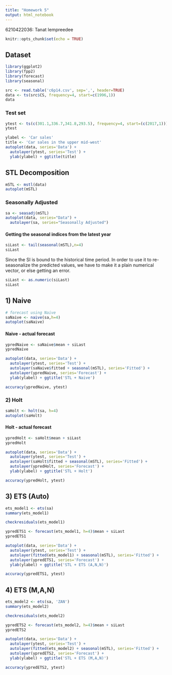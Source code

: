 ```yaml
---
title: "Homework 5"
output: html_notebook
---
```

6210422036: Tanat Iempreedee  

```r
knitr::opts_chunk$set(echo = TRUE)
```

## Dataset
```r
library(ggplot2)
library(fpp2)
library(forecast)
library(seasonal)

src <- read.table('c6p14.csv', sep=',', header=TRUE)
data <- ts(src$CS, frequency=4, start=c(1996,1))
data
```
### Test set
```r
ytest <- ts(c(301.1,336.7,341.8,293.5), frequency=4, start=(c(2017,1)))
ytest
```
```r
ylabel <- 'Car sales'
title <- 'Car sales in the upper mid-west'
autoplot(data, series='Data') +
  autolayer(ytest, series='Test') +
  ylab(ylabel) + ggtitle(title)
```
## STL Decomposition
```r
mSTL <- mstl(data)
autoplot(mSTL)
```
### Seasonally Adjusted
```r
sa <- seasadj(mSTL)
autoplot(data, series="Data") +
  autolayer(sa, series="Seasonally Adjusted") 
```

#### Getting the seasonal indices from the latest year

```r
siLast <- tail(seasonal(mSTL),n=4)
siLast
```
Since the SI is bound to the historical time period. In order to use it to re-seasonalize the predicted values, we have to make it a plain numerical vector, or else getting an error.
```r
siLast <- as.numeric(siLast)
siLast
```

## 1) Naive

```r
# forecast using Naive
saNaive <- naive(sa,h=4)
autoplot(saNaive)
```
#### Naive - actual forecast
```r
ypredNaive <- saNaive$mean + siLast
ypredNaive
```
```r
autoplot(data, series='Data') +
  autolayer(ytest, series='Test') +
  autolayer(saNaive$fitted + seasonal(mSTL), series='Fitted') + 
  autolayer(ypredNaive, series='Forecast') +
  ylab(ylabel) + ggtitle('STL + Naive')
```

```r
accuracy(ypredNaive, ytest)
```
### 2) Holt

```r
saHolt <- holt(sa, h=4)
autoplot(saHolt)
```
#### Holt - actual forecast
```r
ypredHolt <- saHolt$mean + siLast
ypredHolt
```


```r
autoplot(data, series='Data') +
  autolayer(ytest, series='Test') + 
  autolayer(saHolt$fitted + seasonal(mSTL), series='Fitted') +
  autolayer(ypredHolt, series='Forecast') +
  ylab(ylabel) + ggtitle('STL + Holt')
```
```r
accuracy(ypredHolt, ytest)
```
## 3) ETS (Auto)
```r
ets_model1 <- ets(sa)
summary(ets_model1)
```
```r
checkresiduals(ets_model1)
```
```r
ypredETS1 <- forecast(ets_model1, h=4)$mean + siLast
ypredETS1
```
```r
autoplot(data, series='Data') +
  autolayer(ytest, series='Test') +
  autolayer(fitted(ets_model1) + seasonal(mSTL), series='Fitted') +
  autolayer(ypredETS1, series='Forecast') +
  ylab(ylabel) + ggtitle('STL + ETS (A,N,N)')
```
```r
accuracy(ypredETS1, ytest)
```
## 4) ETS (M,A,N)
```r
ets_model2 <- ets(sa, 'ZAN')
summary(ets_model2)
```
```r
checkresiduals(ets_model2)
```
```r
ypredETS2 <- forecast(ets_model2, h=4)$mean + siLast
ypredETS2
```
```r
autoplot(data, series='Data') +
  autolayer(ytest, series='Test') +
  autolayer(fitted(ets_model2) + seasonal(mSTL), series='Fitted') +
  autolayer(ypredETS2, series='Forecast') +
  ylab(ylabel) + ggtitle('STL + ETS (M,A,N)')
```
```r
accuracy(ypredETS2, ytest)
```
